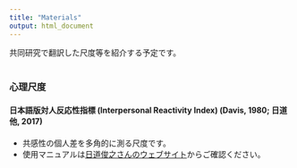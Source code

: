 ---
title: "Materials"
output: html_document
---

共同研究で翻訳した尺度等を紹介する予定です。
<br/><br/>

### 心理尺度

#### 日本語版対人反応性指標 (Interpersonal Reactivity Index)  (Davis, 1980; 日道他, 2017)
- 共感性の個人差を多角的に測る尺度です。
- 使用マニュアルは<a href="https://sites.google.com/site/toshiyukihimichi/iri-j?authuser=0" target="_blank">日道俊之さんのウェブサイト</a>からご確認ください。
